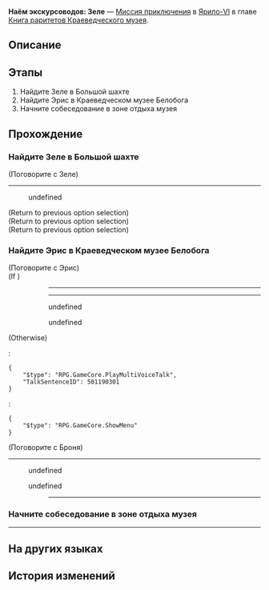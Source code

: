 {{Дополнить|Диалоги.}}
{{Миссия Инфобокс
|id              = 8001255
|Название        = 
|Изображение     = Миссия Освоения Наём экскурсоводов Зеле.png
|Тип             = Миссия приключения
|События         = 
|Глава           = Книга раритетов Краеведческого музея
|Условия         = 
|Персонажи       = Броня; Зеле; Первопроходец; Эрис
|СтартЛокация    = Большая шахта
|Мир             = Ярило-VI
|Локации         = Большая шахта
|Предыдущая      = 
|Следующая       = 
|Награды         = 
}}
'''Наём экскурсоводов: Зеле''' — [[Миссия приключения]] в [[Ярило-VI]] в главе [[Книга раритетов Краеведческого музея]].

==Описание==
{{Описание|Краеведческий музей Белобога готовится к открытию, но в штате не хватает экскурсоводов. Руководствуясь собственными тайными мотивами, Зеле из Дикого Огня отправляет своё резюме. Собеседование проходит гладко и завершается на дружеской ноте.}}

==Этапы==
# Найдите Зеле в Большой шахте
# Найдите Эрис в Краеведческом музее Белобога
# Начните собеседование в зоне отдыха музея

==Прохождение==
{{Дополнить}}

{{Диалог Конец}}

===Найдите Зеле в Большой шахте===
{{Описание миссии|локация=Большая шахта|Краеведческий музей Белобога вот-вот откроется, но экскурсоводов очень не хватает. Чтобы быстро закрыть вакансии и улучшить качество обслуживания посетителей, Пела и Эрис приглашают всех граждан Белобога подать заявки.<br />На этот раз они положили глаз на Зеле, старшего члена Дикого Огня. Отправляйтесь вместо них в Большую шахту и узнайте, заинтересована ли Зеле в этой должности.}}
{{Диалог Начало}}

;(Поговорите с Зеле)
----
<!--Unknown TalkSentence: 201196800-->
:{{Диалог|Стрелка}} undefined
<!--Unknown TalkSentence: 201196802-->
;(Return to previous option selection)
;(Return to previous option selection)
;(Return to previous option selection)
{{Диалог Конец}}

===Найдите Эрис в Краеведческом музее Белобога===
{{Диалог Начало}}

;(Поговорите с Эрис)
;(If {{cx}}{{subst:void|<!--{"$type":"RPG.GameCore.ByIfGroupIsOccupied","GroupID":44,"Inverse":true}-->}})
::----
:<!--Unknown TalkSentence: 201196902-->
:<!--Unknown TalkSentence: 201196903-->
:<!--Unknown TalkSentence: 201196904-->
:<!--Unknown TalkSentence: 201196905-->
::----
:<!--Unknown TalkSentence: 201196906-->
::<!--0.5-second delay-->
:<!--Unknown TalkSentence: 201196907-->
:<!--Unknown TalkSentence: 201196908-->
::{{Диалог|Стрелка}} undefined
::{{Диалог|Стрелка}} undefined
:<!--Unknown TalkSentence: 201196910-->
:<!--Unknown TalkSentence: 201196913-->
:<!--Unknown TalkSentence: 201196914-->
:<!--Unknown TalkSentence: 201196915-->
;(Otherwise)
:<pre>{
	"$type": "RPG.GameCore.PlayMultiVoiceTalk",
	"TalkSentenceID": 501190301
}</pre>
:<pre>{
	"$type": "RPG.GameCore.ShowMenu"
}</pre>

;(Поговорите с Броня)
----
<!--Unknown TalkSentence: 201197002-->
:{{Диалог|Стрелка}} undefined
:<!--Unknown TalkSentence: 201197004-->
:<!--Unknown TalkSentence: 201197005-->
:<!--Unknown TalkSentence: 201197008-->
:<!--Unknown TalkSentence: 201197009-->
:<!--Unknown TalkSentence: 201197010-->
:{{Диалог|Выход}} undefined
:<!--Unknown TalkSentence: 201197007-->
::----
{{Диалог Конец}}

===Начните собеседование в зоне отдыха музея===
{{Диалог Начало}}
----
<!--Unknown TalkSentence: 201195622-->
<!--Unknown TalkSentence: 201195627-->
{{Диалог Конец}}

==На других языках==
{{На других языках
|en   = Hiring Guides: Seele
|zhs  = 导览员募集•希儿
|zht  = 導覽員募集•希兒
|ja   = ガイド募集・ゼーレ
|ko   = 안내원 모집•제레
|es   = Reclutamiento de guías: Seele
|fr   = Recrutement de guides&nbsp;: Seele
|ru   = Наём экскурсоводов: Зеле
|th   = รับสมัครไกด์: Seele
|vi   = Tuyển Hướng Dẫn Viên: Seele
|de   = Museumsführer gesucht: Seele
|id   = Perekrutan Pemandu: Seele
|pt   = Recrutamento de Guias Turísticos: Seele
}}

==История изменений==
{{История изменений|2.7}}
